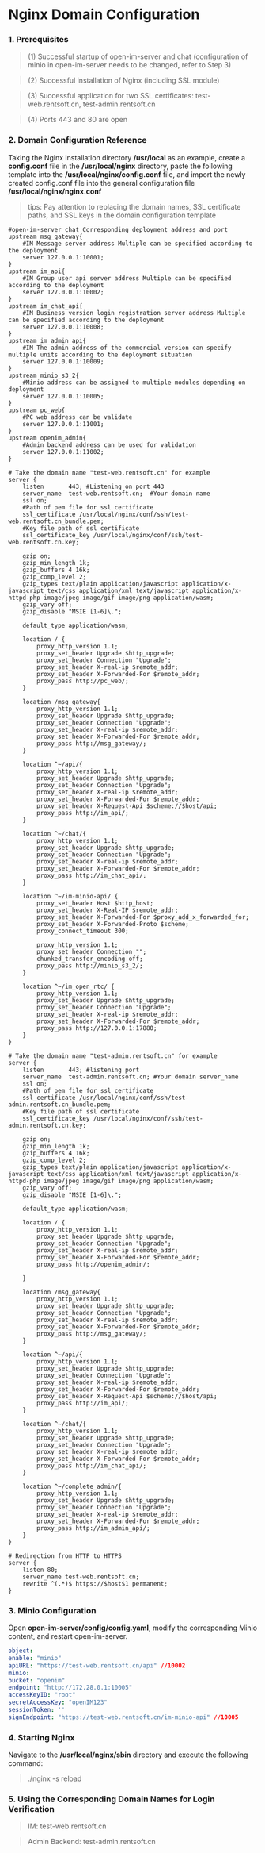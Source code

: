 # Nginx Domain Configuration

### 1. Prerequisites

> (1) Successful startup of open-im-server and chat (configuration of minio in open-im-server needs to be changed, refer to Step 3)

> (2) Successful installation of Nginx (including SSL module)

> (3) Successful application for two SSL certificates: test-web.rentsoft.cn, test-admin.rentsoft.cn

> (4) Ports 443 and 80 are open

### 2. Domain Configuration Reference

Taking the Nginx installation directory **/usr/local** as an example,
create a **config.conf** file in the **/usr/local/nginx** directory, paste the following template into the **/usr/local/nginx/config.conf** file,
and import the newly created config.conf file into the general configuration file **/usr/local/nginx/nginx.conf**

> tips: Pay attention to replacing the domain names, SSL certificate paths, and SSL keys in the domain configuration template

```
#open-im-server chat Corresponding deployment address and port
upstream msg_gateway{
    #IM Message server address Multiple can be specified according to the deployment
    server 127.0.0.1:10001;
}
upstream im_api{
    #IM Group user api server address Multiple can be specified according to the deployment
    server 127.0.0.1:10002;
}
upstream im_chat_api{
    #IM Business version login registration server address Multiple can be specified according to the deployment
    server 127.0.0.1:10008;
}
upstream im_admin_api{
    #IM The admin address of the commercial version can specify multiple units according to the deployment situation
    server 127.0.0.1:10009;
}
upstream minio_s3_2{
    #Minio address can be assigned to multiple modules depending on deployment
    server 127.0.0.1:10005;
}
upstream pc_web{
    #PC web address can be validate
    server 127.0.0.1:11001;
}
upstream openim_admin{
    #Admin backend address can be used for validation
    server 127.0.0.1:11002;
}

# Take the domain name "test-web.rentsoft.cn" for example
server {
    listen       443; #Listening on port 443
    server_name  test-web.rentsoft.cn;  #Your domain name
    ssl on;
    #Path of pem file for ssl certificate
    ssl_certificate /usr/local/nginx/conf/ssh/test-web.rentsoft.cn_bundle.pem;
    #Key file path of ssl certificate
    ssl_certificate_key /usr/local/nginx/conf/ssh/test-web.rentsoft.cn.key;

    gzip on;
    gzip_min_length 1k;
    gzip_buffers 4 16k;
    gzip_comp_level 2;
    gzip_types text/plain application/javascript application/x-javascript text/css application/xml text/javascript application/x-httpd-php image/jpeg image/gif image/png application/wasm;
    gzip_vary off;
    gzip_disable "MSIE [1-6]\.";

    default_type application/wasm;

    location / {
        proxy_http_version 1.1;
        proxy_set_header Upgrade $http_upgrade;
        proxy_set_header Connection "Upgrade";
        proxy_set_header X-real-ip $remote_addr;
        proxy_set_header X-Forwarded-For $remote_addr;
        proxy_pass http://pc_web/;
    }

    location /msg_gateway{
        proxy_http_version 1.1;
        proxy_set_header Upgrade $http_upgrade;
        proxy_set_header Connection "Upgrade";
        proxy_set_header X-real-ip $remote_addr;
        proxy_set_header X-Forwarded-For $remote_addr;
        proxy_pass http://msg_gateway/;
    }

    location ^~/api/{
        proxy_http_version 1.1;
        proxy_set_header Upgrade $http_upgrade;
        proxy_set_header Connection "Upgrade";
        proxy_set_header X-real-ip $remote_addr;
        proxy_set_header X-Forwarded-For $remote_addr;
        proxy_set_header X-Request-Api $scheme://$host/api;
        proxy_pass http://im_api/;
    }

    location ^~/chat/{
        proxy_http_version 1.1;
        proxy_set_header Upgrade $http_upgrade;
        proxy_set_header Connection "Upgrade";
        proxy_set_header X-real-ip $remote_addr;
        proxy_set_header X-Forwarded-For $remote_addr;
        proxy_pass http://im_chat_api/;
    }

    location ^~/im-minio-api/ {
        proxy_set_header Host $http_host;
        proxy_set_header X-Real-IP $remote_addr;
        proxy_set_header X-Forwarded-For $proxy_add_x_forwarded_for;
        proxy_set_header X-Forwarded-Proto $scheme;
        proxy_connect_timeout 300;

        proxy_http_version 1.1;
        proxy_set_header Connection "";
        chunked_transfer_encoding off;
        proxy_pass http://minio_s3_2/;
    }

    location ^~/im_open_rtc/ {
        proxy_http_version 1.1;
        proxy_set_header Upgrade $http_upgrade;
        proxy_set_header Connection "Upgrade";
        proxy_set_header X-real-ip $remote_addr;
        proxy_set_header X-Forwarded-For $remote_addr;
        proxy_pass http://127.0.0.1:17880;
    }
}

# Take the domain name "test-admin.rentsoft.cn" for example
server {
    listen       443; #listening port
    server_name  test-admin.rentsoft.cn; #Your domain server_name
    ssl on;
    #Path of pem file for ssl certificate
    ssl_certificate /usr/local/nginx/conf/ssh/test-admin.rentsoft.cn_bundle.pem;
    #Key file path of ssl certificate
    ssl_certificate_key /usr/local/nginx/conf/ssh/test-admin.rentsoft.cn.key;

    gzip on;
    gzip_min_length 1k;
    gzip_buffers 4 16k;
    gzip_comp_level 2;
    gzip_types text/plain application/javascript application/x-javascript text/css application/xml text/javascript application/x-httpd-php image/jpeg image/gif image/png application/wasm;
    gzip_vary off;
    gzip_disable "MSIE [1-6]\.";

    default_type application/wasm;

    location / {
        proxy_http_version 1.1;
        proxy_set_header Upgrade $http_upgrade;
        proxy_set_header Connection "Upgrade";
        proxy_set_header X-real-ip $remote_addr;
        proxy_set_header X-Forwarded-For $remote_addr;
        proxy_pass http://openim_admin/;

    }

    location /msg_gateway{
        proxy_http_version 1.1;
        proxy_set_header Upgrade $http_upgrade;
        proxy_set_header Connection "Upgrade";
        proxy_set_header X-real-ip $remote_addr;
        proxy_set_header X-Forwarded-For $remote_addr;
        proxy_pass http://msg_gateway/;
    }

    location ^~/api/{
        proxy_http_version 1.1;
        proxy_set_header Upgrade $http_upgrade;
        proxy_set_header Connection "Upgrade";
        proxy_set_header X-real-ip $remote_addr;
        proxy_set_header X-Forwarded-For $remote_addr;
        proxy_set_header X-Request-Api $scheme://$host/api;
        proxy_pass http://im_api/;
    }

    location ^~/chat/{
        proxy_http_version 1.1;
        proxy_set_header Upgrade $http_upgrade;
        proxy_set_header Connection "Upgrade";
        proxy_set_header X-real-ip $remote_addr;
        proxy_set_header X-Forwarded-For $remote_addr;
        proxy_pass http://im_chat_api/;
    }

    location ^~/complete_admin/{
        proxy_http_version 1.1;
        proxy_set_header Upgrade $http_upgrade;
        proxy_set_header Connection "Upgrade";
        proxy_set_header X-real-ip $remote_addr;
        proxy_set_header X-Forwarded-For $remote_addr;
        proxy_pass http://im_admin_api/;
    }
}

# Redirection from HTTP to HTTPS
server {
    listen 80;
    server_name test-web.rentsoft.cn;
    rewrite ^(.*)$ https://$host$1 permanent;
}
```

### 3. Minio Configuration

Open **open-im-server/config/config.yaml**, modify the corresponding Minio content, and restart open-im-server.

```yaml
object:
enable: "minio"
apiURL: "https://test-web.rentsoft.cn/api" //10002
minio:
bucket: "openim"
endpoint: "http://172.28.0.1:10005"
accessKeyID: "root"
secretAccessKey: "openIM123"
sessionToken: ''
signEndpoint: "https://test-web.rentsoft.cn/im-minio-api" //10005
```

### 4. Starting Nginx

Navigate to the **/usr/local/nginx/sbin** directory and execute the following command:

> ./nginx -s reload

### 5. Using the Corresponding Domain Names for Login Verification

> IM: test-web.rentsoft.cn

> Admin Backend: test-admin.rentsoft.cn

